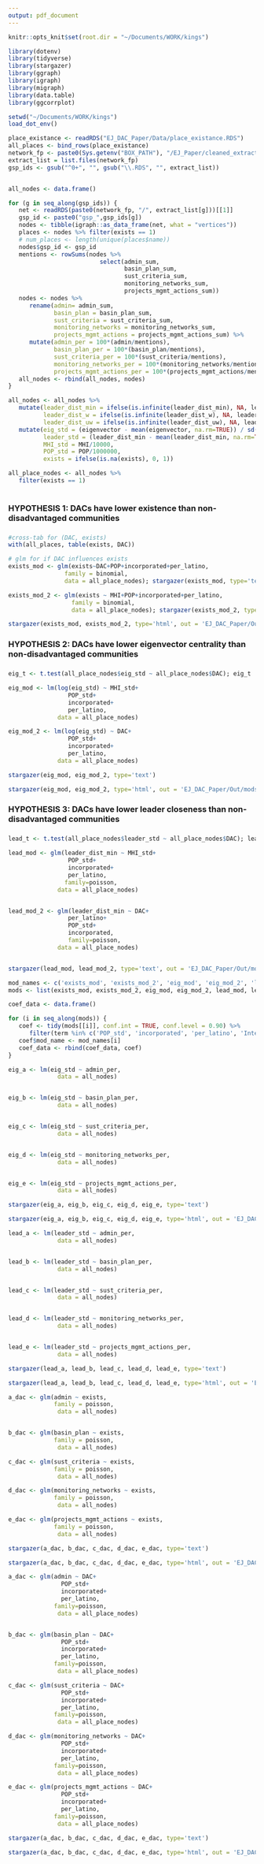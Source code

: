 ```yaml
---
output: pdf_document
---
```

```r
knitr::opts_knit$set(root.dir = "~/Documents/WORK/kings")
```

```r
library(dotenv)
library(tidyverse)
library(stargazer)
library(ggraph)
library(igraph)
library(migraph)
library(data.table)
library(ggcorrplot)

setwd("~/Documents/WORK/kings")
load_dot_env()

place_existance <- readRDS("EJ_DAC_Paper/Data/place_existance.RDS")
all_places <- bind_rows(place_existance)
network_fp <- paste0(Sys.getenv("BOX_PATH"), "/EJ_Paper/cleaned_extracts_DACified")
extract_list = list.files(network_fp)
gsp_ids <- gsub("^0+", "", gsub("\\.RDS", "", extract_list))


all_nodes <- data.frame()

for (g in seq_along(gsp_ids)) {
   net <- readRDS(paste0(network_fp, "/", extract_list[g]))[[1]]
   gsp_id <- paste0("gsp_",gsp_ids[g])
   nodes <- tibble(igraph::as_data_frame(net, what = "vertices"))
   places <- nodes %>% filter(exists == 1)
   # num_places <- length(unique(places$name))
   nodes$gsp_id <- gsp_id
   mentions <- rowSums(nodes %>% 
                          select(admin_sum, 
                                 basin_plan_sum, 
                                 sust_criteria_sum,
                                 monitoring_networks_sum,
                                 projects_mgmt_actions_sum))
   nodes <- nodes %>% 
      rename(admin= admin_sum, 
             basin_plan = basin_plan_sum,
             sust_criteria = sust_criteria_sum,
             monitoring_networks = monitoring_networks_sum, 
             projects_mgmt_actions = projects_mgmt_actions_sum) %>% 
      mutate(admin_per = 100*(admin/mentions),
             basin_plan_per = 100*(basin_plan/mentions),
             sust_criteria_per = 100*(sust_criteria/mentions),
             monitoring_networks_per = 100*(monitoring_networks/mentions),
             projects_mgmt_actions_per = 100*(projects_mgmt_actions/mentions))
   all_nodes <- rbind(all_nodes, nodes)
}

all_nodes <- all_nodes %>% 
   mutate(leader_dist_min = ifelse(is.infinite(leader_dist_min), NA, leader_dist_min),
          leader_dist_w = ifelse(is.infinite(leader_dist_w), NA, leader_dist_w),
          leader_dist_uw = ifelse(is.infinite(leader_dist_uw), NA, leader_dist_uw)) %>%
   mutate(eig_std = (eigenvector - mean(eigenvector, na.rm=TRUE)) / sd(eigenvector, na.rm=TRUE),
          leader_std = (leader_dist_min - mean(leader_dist_min, na.rm=TRUE)) / sd(leader_dist_min, na.rm=TRUE),
          MHI_std = MHI/10000,
          POP_std = POP/1000000,
          exists = ifelse(is.na(exists), 0, 1))

all_place_nodes <- all_nodes %>% 
   filter(exists == 1)
   
```

###
### HYPOTHESIS 1: DACs have lower existence than non-disadvantaged communities
###

```r
#cross-tab for (DAC, exists)
with(all_places, table(exists, DAC))

# glm for if DAC influences exists
exists_mod <- glm(exists~DAC+POP+incorporated+per_latino, 
                family = binomial,
                data = all_place_nodes); stargazer(exists_mod, type='text')

exists_mod_2 <- glm(exists ~ MHI+POP+incorporated+per_latino, 
                  family = binomial,
                  data = all_place_nodes); stargazer(exists_mod_2, type='text')

stargazer(exists_mod, exists_mod_2, type='html', out = 'EJ_DAC_Paper/Out/mods/0_exists_mod.html')
```

###
### HYPOTHESIS 2: DACs have lower eigenvector centrality than non-disadvantaged communities
###

```r

eig_t <- t.test(all_place_nodes$eig_std ~ all_place_nodes$DAC); eig_t

eig_mod <- lm(log(eig_std) ~ MHI_std+
                 POP_std+
                 incorporated+
                 per_latino,
              data = all_place_nodes)

eig_mod_2 <- lm(log(eig_std) ~ DAC+
                 POP_std+
                 incorporated+
                 per_latino,
              data = all_place_nodes)

stargazer(eig_mod, eig_mod_2, type='text')

stargazer(eig_mod, eig_mod_2, type='html', out = 'EJ_DAC_Paper/Out/mods/1_eig_mod.html')
```

###
### HYPOTHESIS 3: DACs have lower leader closeness than non-disadvantaged communities
###

```r

lead_t <- t.test(all_place_nodes$leader_std ~ all_place_nodes$DAC); lead_t

lead_mod <- glm(leader_dist_min ~ MHI_std+
                 POP_std+
                 incorporated+
                 per_latino,
                family=poisson,
              data = all_place_nodes)


lead_mod_2 <- glm(leader_dist_min ~ DAC+
                 per_latino+
                 POP_std+
                 incorporated,
                 family=poisson,
              data = all_place_nodes)


stargazer(lead_mod, lead_mod_2, type='text', out = 'EJ_DAC_Paper/Out/mods/2_lead_mod.html')
```

```r
mod_names <- c('exists_mod', 'exists_mod_2', 'eig_mod', 'eig_mod_2', 'lead_mod', 'lead_mod_2')
mods <- list(exists_mod, exists_mod_2, eig_mod, eig_mod_2, lead_mod, lead_mod_2)

coef_data <- data.frame()

for (i in seq_along(mods)) {
   coef <- tidy(mods[[i]], conf.int = TRUE, conf.level = 0.90) %>%
      filter(term %in% c('POP_std', 'incorporated', 'per_latino', 'Intercept'))
   coef$mod_name <- mod_names[i]
   coef_data <- rbind(coef_data, coef)
}
```


```r

eig_a <- lm(eig_std ~ admin_per,
              data = all_nodes)


eig_b <- lm(eig_std ~ basin_plan_per,
              data = all_nodes)


eig_c <- lm(eig_std ~ sust_criteria_per,
              data = all_nodes)


eig_d <- lm(eig_std ~ monitoring_networks_per,
              data = all_nodes)


eig_e <- lm(eig_std ~ projects_mgmt_actions_per,
              data = all_nodes)

stargazer(eig_a, eig_b, eig_c, eig_d, eig_e, type='text')

stargazer(eig_a, eig_b, eig_c, eig_d, eig_e, type='html', out = 'EJ_DAC_Paper/Out/mods/3_eig_locs_mod.html')
```

```r

lead_a <- lm(leader_std ~ admin_per,
              data = all_nodes)


lead_b <- lm(leader_std ~ basin_plan_per,
              data = all_nodes)


lead_c <- lm(leader_std ~ sust_criteria_per,
              data = all_nodes)


lead_d <- lm(leader_std ~ monitoring_networks_per,
              data = all_nodes)


lead_e <- lm(leader_std ~ projects_mgmt_actions_per,
              data = all_nodes)

stargazer(lead_a, lead_b, lead_c, lead_d, lead_e, type='text')

stargazer(lead_a, lead_b, lead_c, lead_d, lead_e, type='html', out = 'EJ_DAC_Paper/Out/mods/4_lead_locs_mod.html')

```

```r

a_dac <- glm(admin ~ exists,
             family = poisson,
              data = all_nodes)


b_dac <- glm(basin_plan ~ exists,
             family = poisson,
              data = all_nodes)

c_dac <- glm(sust_criteria ~ exists,
             family = poisson,
              data = all_nodes)

d_dac <- glm(monitoring_networks ~ exists,
             family = poisson,
              data = all_nodes)

e_dac <- glm(projects_mgmt_actions ~ exists,
             family = poisson,
              data = all_nodes)

stargazer(a_dac, b_dac, c_dac, d_dac, e_dac, type='text')

stargazer(a_dac, b_dac, c_dac, d_dac, e_dac, type='html', out = 'EJ_DAC_Paper/Out/mods/5_place_locs_mod.html')
```

```r

a_dac <- glm(admin ~ DAC+
               POP_std+
               incorporated+
               per_latino,
             family=poisson,
              data = all_place_nodes)


b_dac <- glm(basin_plan ~ DAC+
               POP_std+
               incorporated+
               per_latino,
             family=poisson,
              data = all_place_nodes)

c_dac <- glm(sust_criteria ~ DAC+
               POP_std+
               incorporated+
               per_latino,
             family=poisson,
              data = all_place_nodes)

d_dac <- glm(monitoring_networks ~ DAC+
               POP_std+
               incorporated+
               per_latino,
             family=poisson,
              data = all_place_nodes)

e_dac <- glm(projects_mgmt_actions ~ DAC+
               POP_std+
               incorporated+
               per_latino,
             family=poisson,
              data = all_place_nodes)

stargazer(a_dac, b_dac, c_dac, d_dac, e_dac, type='text')

stargazer(a_dac, b_dac, c_dac, d_dac, e_dac, type='html', out = 'EJ_DAC_Paper/Out/mods/6_dac_locs_mod.html')

```




